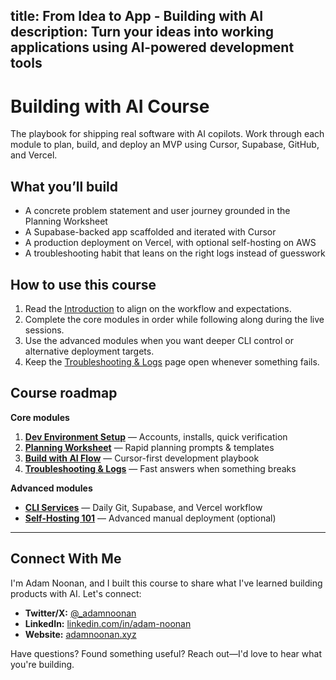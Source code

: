 title: From Idea to App - Building with AI
description: Turn your ideas into working applications using AI-powered development tools
---

# Building with AI Course

The playbook for shipping real software with AI copilots. Work through each module to plan, build, and deploy an MVP using Cursor, Supabase, GitHub, and Vercel.

## What you’ll build

- A concrete problem statement and user journey grounded in the Planning Worksheet  
- A Supabase-backed app scaffolded and iterated with Cursor  
- A production deployment on Vercel, with optional self-hosting on AWS  
- A troubleshooting habit that leans on the right logs instead of guesswork

## How to use this course

1. Read the [Introduction](/introduction) to align on the workflow and expectations.  
2. Complete the core modules in order while following along during the live sessions.  
3. Use the advanced modules when you want deeper CLI control or alternative deployment targets.  
4. Keep the [Troubleshooting & Logs](/troubleshooting) page open whenever something fails.

## Course roadmap

**Core modules**

1. **[Dev Environment Setup](/dev-environment-setup)** — Accounts, installs, quick verification  
2. **[Planning Worksheet](/planning-worksheet)** — Rapid planning prompts & templates  
3. **[Build with AI Flow](/build-with-ai-flow)** — Cursor-first development playbook  
4. **[Troubleshooting & Logs](/troubleshooting)** — Fast answers when something breaks

**Advanced modules**

- **[CLI Services](/advanced/cli-services)** — Daily Git, Supabase, and Vercel workflow  
- **[Self-Hosting 101](/advanced/self-hosting-101)** — Advanced manual deployment (optional)

---

## Connect With Me

I'm Adam Noonan, and I built this course to share what I've learned building products with AI. Let's connect:

- **Twitter/X:** [@_adamnoonan](https://x.com/_adamnoonan)
- **LinkedIn:** [linkedin.com/in/adam-noonan](https://www.linkedin.com/in/adam-noonan/)  
- **Website:** [adamnoonan.xyz](https://adamnoonan.xyz)

Have questions? Found something useful? Reach out—I'd love to hear what you're building.

